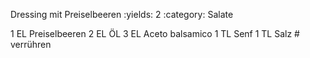 Dressing mit Preiselbeeren
:yields: 2
:category: Salate

1 EL Preiselbeeren
2 EL ÖL
3 EL Aceto balsamico
1 TL Senf
1 TL Salz
# verrühren

